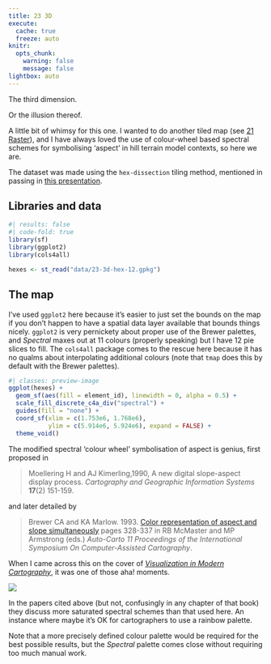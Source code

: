 ```yaml
---
title: 23 3D
execute: 
  cache: true
  freeze: auto
knitr:
  opts_chunk: 
    warning: false
    message: false
lightbox: auto
---
```


The third dimension.

Or the illusion thereof.

A little bit of whimsy for this one. I wanted to do another tiled map (see [21 Raster](21-raster.qmd)), and I have always loved the use of colour-wheel based spectral schemes for symbolising 'aspect' in hill terrain model contexts, so here we are.

The dataset was made using the `hex-dissection` tiling method, mentioned in passing in [this presentation](https://dosull.github.io/weaving-space/NZCS-Aug-2022/slides/#/hexagon-dissections-and-colourings). 

## Libraries and data

```r
#| results: false
#| code-fold: true
library(sf)
library(ggplot2)
library(cols4all)

hexes <- st_read("data/23-3d-hex-12.gpkg")
```

## The map
I've used `ggplot2` here because it's easier to just set the bounds on the map if you don't happen to have a spatial data layer available that bounds things nicely. `ggplot2` is very pernickety about proper use of the Brewer palettes, and _Spectral_ maxes out at 11 colours (properly speaking) but I have 12 pie slices to fill. The `cols4all` package comes to the rescue here because it has no qualms about interpolating additional colours (note that `tmap` does this by default with the Brewer palettes).

```r
#| classes: preview-image
ggplot(hexes) +
  geom_sf(aes(fill = element_id), linewidth = 0, alpha = 0.5) +
  scale_fill_discrete_c4a_div("spectral") +
  guides(fill = "none") +
  coord_sf(xlim = c(1.753e6, 1.768e6), 
           ylim = c(5.914e6, 5.924e6), expand = FALSE) +
  theme_void()
```

The modified spectral 'colour wheel' symbolisation of aspect is genius, first proposed in

> Moellering H and AJ Kimerling,1990, A new digital slope-aspect display process. _Cartography and Geographic Information Systems_ **17**(2) 151-159.

and later detailed by

> Brewer CA and KA Marlow. 1993. [Color representation of aspect and slope simultaneously](https://cartogis.org/docs/proceedings/archive/auto-carto-11/pdf/color-representation-of-aspect-and-slope-simultaneously.pdf) pages 328-337 in RB McMaster and MP Armstrong (eds.) _Auto-Carto 11 Proceedings of the International Symposium On Computer-Assisted Cartography_.

When I came across this on the cover of [_Visualization in Modern Cartography_](https://www.sciencedirect.com/bookseries/modern-cartography-series/vol/2/suppl/C), it was one of those aha! moments.

![](visualization-in-modern-cartography-cover.png)

In the papers cited above (but not, confusingly in any chapter of that book) they discuss more saturated spectral schemes than that used here. An instance where maybe it's OK for cartographers to use a rainbow palette.

Note that a more precisely defined colour palette would be required for the best possible results, but the _Spectral_ palette comes close without requiring too much manual work.